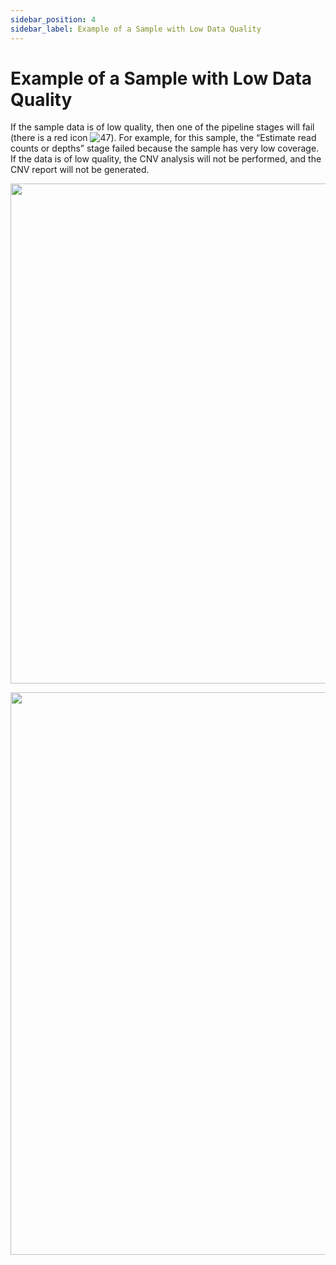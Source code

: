 ```yaml
---
sidebar_position: 4
sidebar_label: Example of a Sample with Low Data Quality
---
```


# Example of a Sample with Low Data Quality

If the sample data is of low quality, then one of the pipeline stages will fail (there is a red
icon ![47](/img/eng/47-failed-status.png)).
For example, for this sample, the “Estimate read counts or depths” stage failed because the sample has very low coverage.
If the data is of low quality, the CNV analysis will not be performed, and the CNV report will not be generated.

<p align="center">
<img src={require('/img/eng/48-main-page-low-data-quality.png').default} width="800"/>
</p>


<SpecialMarks mark="analysis not performed, software error" sample="" />

<p align="center">
<img src={require('/img/eng/49-cnv-report-low-data-quality.png').default} width="900"/>
</p>
